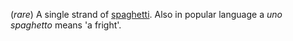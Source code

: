 (''rare'') A single strand of [[spaghetti]]. Also in popular language a ''uno spaghetto'' means 'a fright'.